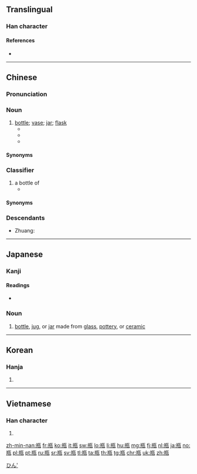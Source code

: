 {{also|甁|缾}}
==Translingual==

===Han character===
{{Han char|rn=98|rad=瓦|as=06|sn=11|four=81417|canj=TTMVN|ids=⿰并瓦}}

====References====
* {{Han ref|kx=0749.020|dkj=21486|dj=1157.260|hdz=21425.020|uh=74F6|ud=29942|bh=B27E|bd=45694}}

----

==Chinese==
{{zh-forms}}

===Pronunciation===
{{zh-pron
|m=píng
|ma=y
|c=peng4,ping4
|h=pfs=pân
|mn=pân
|w=3pin
|mc=y
|oc=y
|cat=cls
}}

===Noun===
{{zh-noun}}

# [[bottle]]; [[vase]]; [[jar]]; [[flask]]
#* {{zh-x|瓶子|bottle}}
#* {{zh-x|花瓶|flower vase}}
#* {{zh-x|熱水瓶|thermos}}

====Synonyms====
{{zh-dial|瓶子}}

===Classifier===
{{zh-cls}}

# a bottle of
#* {{zh-x|一 瓶 酒|a bottle of wine}}

====Synonyms====
{{zh-dial|瓶子}}

===Descendants===
* Zhuang: {{l|za|bingz}}

----

==Japanese==

===Kanji===
{{ja-kanji|grade=c|rs=瓦06}}

====Readings====
* {{ja-readings|goon=[[びょう]] (byō)|kanon=[[へい]] (hei)|toon=[[びん]] (bin)|kun=[[かめ]] (kame), [[みか]] (mika)}}

===Noun===
{{ja-noun|びん}}

# [[bottle]], [[jug]], or [[jar]] made from [[glass]], [[pottery]], or [[ceramic]]

[[Category:ja:Containers|ひん']]

----

==Korean==

===Hanja===
{{ko-hanja|hangeul=[[병]]|eumhun=|mr=pyŏng|y=pyeng}}

# {{defn|lang=ko|sort=瓦06}}

----

==Vietnamese==

===Han character===
{{vi-hantu|[[bình]]|rs=瓦06}}

# {{defn|lang=vi|sort=瓦06}}

[[zh-min-nan:瓶]]
[[fr:瓶]]
[[ko:瓶]]
[[it:瓶]]
[[sw:瓶]]
[[lo:瓶]]
[[li:瓶]]
[[hu:瓶]]
[[mg:瓶]]
[[fj:瓶]]
[[nl:瓶]]
[[ja:瓶]]
[[no:瓶]]
[[pl:瓶]]
[[pt:瓶]]
[[ru:瓶]]
[[sr:瓶]]
[[sv:瓶]]
[[tl:瓶]]
[[ta:瓶]]
[[th:瓶]]
[[tg:瓶]]
[[chr:瓶]]
[[uk:瓶]]
[[zh:瓶]]